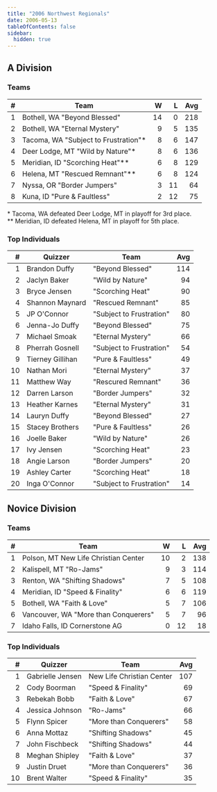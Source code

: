 ```yaml
---
title: "2006 Northwest Regionals"
date: 2006-05-13
tableOfContents: false
sidebar:
  hidden: true
---
```


## A Division

### Teams

|    # | Team                                 |    W |    L |  Avg |
| ---: | ------------------------------------ | ---: | ---: | ---: |
|    1 | Bothell, WA "Beyond Blessed"         |   14 |    0 |  218 |
|    2 | Bothell, WA "Eternal Mystery"        |    9 |    5 |  135 |
|    3 | Tacoma, WA "Subject to Frustration"* |    8 |    6 |  147 |
|    4 | Deer Lodge, MT "Wild by Nature"*     |    8 |    6 |  136 |
|    5 | Meridian, ID "Scorching Heat"**      |    6 |    8 |  129 |
|    6 | Helena, MT "Rescued Remnant"**       |    6 |    8 |  124 |
|    7 | Nyssa, OR "Border Jumpers"           |    3 |   11 |   64 |
|    8 | Kuna, ID "Pure & Faultless"          |    2 |   12 |   75 |

\* Tacoma, WA defeated Deer Lodge, MT in playoff for 3rd place.\
\*\* Meridian, ID defeated Helena, MT in playoff for 5th place.

### Top Individuals

|    # | Quizzer          | Team                     |  Avg |
| ---: | ---------------- | ------------------------ | ---: |
|    1 | Brandon Duffy    | "Beyond Blessed"         |  114 |
|    2 | Jaclyn Baker     | "Wild by Nature"         |   94 |
|    3 | Bryce Jensen     | "Scorching Heat"         |   90 |
|    4 | Shannon Maynard  | "Rescued Remnant"        |   85 |
|    5 | JP O'Connor      | "Subject to Frustration" |   80 |
|    6 | Jenna-Jo Duffy   | "Beyond Blessed"         |   75 |
|    7 | Michael Smoak    | "Eternal Mystery"        |   66 |
|    8 | Pherrah Gosnell  | "Subject to Frustration" |   54 |
|    9 | Tierney Gillihan | "Pure & Faultless"       |   49 |
|   10 | Nathan Mori      | "Eternal Mystery"        |   37 |
|   11 | Matthew Way      | "Rescured Remnant"       |   36 |
|   12 | Darren Larson    | "Border Jumpers"         |   32 |
|   13 | Heather Karnes   | "Eternal Mystery"        |   31 |
|   14 | Lauryn Duffy     | "Beyond Blessed"         |   27 |
|   15 | Stacey Brothers  | "Pure & Faultless"       |   26 |
|   16 | Joelle Baker     | "Wild by Nature"         |   26 |
|   17 | Ivy Jensen       | "Scorching Heat"         |   23 |
|   18 | Angie Larson     | "Border Jumpers"         |   20 |
|   19 | Ashley Carter    | "Scorching Heat"         |   18 |
|   20 | Inga O'Connor    | "Subject to Frustration" |   14 |

## Novice Division

### Teams

|    # | Team                                 |    W |    L |  Avg |
| ---: | ------------------------------------ | ---: | ---: | ---: |
|    1 | Polson, MT New Life Christian Center |   10 |    2 |  138 |
|    2 | Kalispell, MT "Ro-Jams"              |    9 |    3 |  114 |
|    3 | Renton, WA "Shifting Shadows"        |    7 |    5 |  108 |
|    4 | Meridian, ID "Speed & Finality"      |    6 |    6 |  119 |
|    5 | Bothell, WA "Faith & Love"           |    5 |    7 |  106 |
|    6 | Vancouver, WA "More than Conquerers" |    5 |    7 |   96 |
|    7 | Idaho Falls, ID Cornerstone AG       |    0 |   12 |   18 |

### Top Individuals

|    # | Quizzer          | Team                      |  Avg |
| ---: | ---------------- | ------------------------- | ---: |
|    1 | Gabrielle Jensen | New Life Christian Center |  107 |
|    2 | Cody Boorman     | "Speed & Finality"        |   69 |
|    3 | Rebekah Bobb     | "Faith & Love"            |   67 |
|    4 | Jessica Johnson  | "Ro-Jams"                 |   66 |
|    5 | Flynn Spicer     | "More than Conquerers"    |   58 |
|    6 | Anna Mottaz      | "Shifting Shadows"        |   45 |
|    7 | John Fischbeck   | "Shifting Shadows"        |   44 |
|    8 | Meghan Shipley   | "Faith & Love"            |   37 |
|    9 | Justin Druet     | "More than Conquerers"    |   36 |
|   10 | Brent Walter     | "Speed & Finality"        |   35 |
